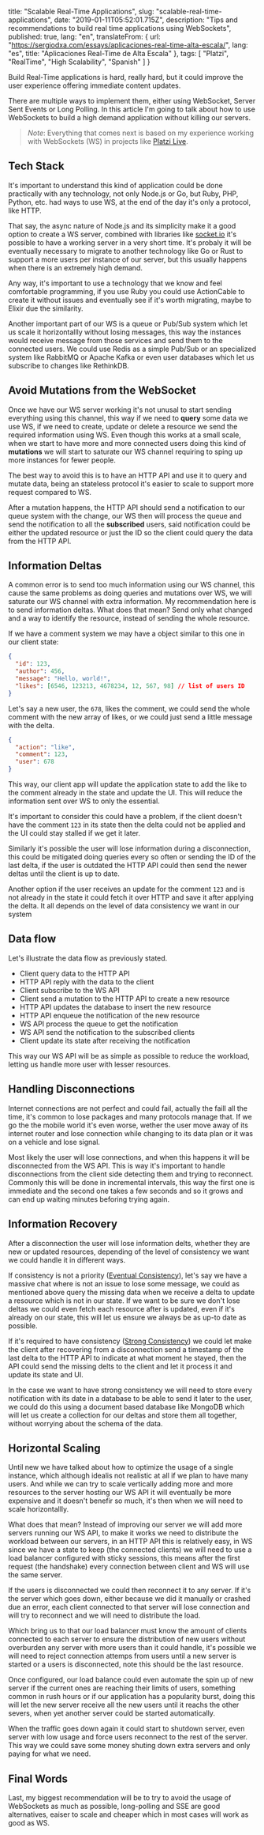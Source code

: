
  title: "Scalable Real-Time Applications",
  slug: "scalable-real-time-applications",
  date: "2019-01-11T05:52:01.715Z",
  description: "Tips and recommendations to build real time applications using WebSockets",
  published: true,
  lang: "en",
  translateFrom: {
    url: "https://sergiodxa.com/essays/aplicaciones-real-time-alta-escala/",
    lang: "es",
    title: "Aplicaciones Real-Time de Alta Escala"
  },
  tags: [
    "Platzi",
    "RealTime",
    "High Scalability",
    "Spanish"
  ]
}


Build Real-Time applications is hard, really hard, but it could improve the user experience offering immediate content updates.

There are multiple ways to implement them, either using WebSocket, Server Sent Events or Long Polling. In this article I'm going to talk about how to use WebSockets to build a high demand application without killing our servers.

> _Note_: Everything that comes next is based on my experience working with WebSockets (WS) in projects like [Platzi Live](https://platzi.com/live).

## Tech Stack

It's important to understand this kind of application could be done practically with any technology, not only Node.js or Go, but Ruby, PHP, Python, etc. had ways to use WS, at the end of the day it's only a protocol, like HTTP.

That say, the async nature of Node.js and its simplicity make it a good option to create a WS server, combined with libraries like [socket.io](https://socket.io) it's possible to have a working server in a very short time. It's probaly it will be eventually necessary to migrate to another technology like Go or Rust to support a more users per instance of our server, but this usually happens when there is an extremely high demand.

Any way, it's important to use a technology that we know and feel comfortable programming, if you use Ruby you could use ActionCable to create it without issues and eventually see if it's worth migrating, maybe to Elixir due the similarity.

Another important part of our WS is a queue or Pub/Sub system which let us scale it horizontallly without losing messages, this way the instances would receive message from those services and send them to the connected users. We could use Redis as a simple Pub/Sub or an specialized system like RabbitMQ or Apache Kafka or even user databases which let us subscribe to changes like RethinkDB.

## Avoid Mutations from the WebSocket

Once we have our WS server working it's not unusal to start sending everything using this channel, this way if we need to **query** some data we use WS, if we need to create, update or delete a resource we send the required information using WS. Even though this works at a small scale, when we start to have more and more connected users doing this kind of **mutations** we will start to saturate our WS channel requiring to sping up more instances for fewer people. 

The best way to avoid this is to have an HTTP API and use it to query and mutate data, being an stateless protocol it's easier to scale to support more request compared to WS.

After a mutation happens, the HTTP API should send a notification to our queue system with the change, our WS then will process the queue and send the notification to all the **subscribed** users, said notification could be either the updated resource or just the ID so the client could query the data from the HTTP API.

## Information Deltas

A common error is to send too much information using our WS channel, this cause the same problems as doing queries and mutations over WS, we will saturate our WS channel with extra information. My recommendation here is to send information deltas. What does that mean? Send only what changed and a way to identify the resource, instead of sending the whole resource.

If we have a comment system we may have a object similar to this one in our client state:

```json
{
  "id": 123,
  "author": 456,
  "message": "Hello, world!",
  "likes": [6546, 123213, 4678234, 12, 567, 98] // list of users ID
}
```

Let's say a new user, the `678`, likes the comment, we could send the whole comment with the new array of likes, or we could just send a little message with the delta.

```json
{
  "action": "like",
  "comment": 123,
  "user": 678
}
```

This way, our client app will update the application state to add the like to the comment already in the state and update the UI. This will reduce the information sent over WS to only the essential.

It's important to consider this could have a problem, if the client doesn't have the comment `123` in its state then the delta could not be applied and the UI could stay stalled if we get it later.

Similarly it's possible the user will lose information during a disconnection, this could be mitigated doing queries every so often or sending the ID of the last delta, if the user is outdated the HTTP API could then send the newer deltas until the client is up to date.

Another option if the user receives an update for the comment `123` and is not already in the state it could fetch it over HTTP and save it after applying the delta. It all depends on the level of data consistency we want in our system

## Data flow

Let's illustrate the data flow as previously stated.

- Client query data to the HTTP API
- HTTP API reply with the data to the client
- Client subscribe to the WS API
- Client send a mutation to the HTTP API to create a new resource
- HTTP API updates the database to insert the new resource
- HTTP API enqueue the notification of the new resource
- WS API process the queue to get the notification
- WS API send the notification to the subscribed clients
- Client update its state after receiving the notification

This way our WS API will be as simple as possible to reduce the workload, letting us handle more user with lesser resources.

## Handling Disconnections

Internet connections are not perfect and could fail, actually the faill all the time, it's common to lose packages and many protocols manage that. If we go the the mobile world it's even worse, wether the user move away of its internet router and lose connection while changing to its data plan or it was on a vehicle and lose signal.

Most likely the user will lose connections, and when this happens it will be disconnected from the WS API. This is way it's important to handle disconnections from the client side detecting them and trying to reconnect. Commonly this will be done in incremental intervals, this way the first one is immediate and the second one takes a few seconds and so it grows and can end up waiting minutes beforing trying again.

## Information Recovery

After a disconnection the user will lose information delts, whether they are new or updated resources, depending of the level of consistency we want we could handle it in different ways.

If consistency is not a priority ([Eventual Consistency](https://en.wikipedia.org/wiki/Eventual_consistency)), let's say we have a massive chat where is not an issue to lose some message, we could as mentioned above query the missing data when we receive a delta to update a resource which is not in our state. If we want to be sure we don't lose deltas we could even fetch each resource after is updated, even if it's already on our state, this will let us ensure we always be as up-to date as possible.

If it's required to have consistency ([Strong Consistency](https://en.wikipedia.org/wiki/Strong_consistency)) we could let make the client after recovering from a disconnection send a timestamp of the last delta to the HTTP API to indicate at what moment he stayed, then the API could send the missing delts to the client and let it process it and update its state and UI.

In the case we want to have strong consistency we will need to store every notification with its date in a database to be able to send it later to the user, we could do this using a document based database like MongoDB which will let us create a collection for our deltas and store them all together, without worrying about the schema of the data.

## Horizontal Scaling

Until new we have talked about how to optimize the usage of a single instance, which although idealis not realistic at all if we plan to have many users. And while we can try to scale vertically adding more and more resources to the server hosting our WS API it will eventually be more expensive and it doesn't benefir so much, it's then when we will need to scale horizontallly.

What does that mean? Instead of improving our server we will add more servers running our WS API, to make it works we need to distribute the workload between our servers, in an HTTP API this is relatively easy, in WS since we have a state to keep (the connected clients) we will need to use a load balancer configured with sticky sessions, this means after the first request (the handshake) every connection between client and WS will use the same server.

If the users is disconnected we could then reconnect it to any server. If it's the server which goes down, either because we did it manually or crashed due an error, each client connected to that server will lose connection and will try to reconnect and we will need to distribute the load.

Which bring us to that our load balancer must know the amount of clients connected to each server to ensure the distribution of new users without overburden any server with more users than it could handle, it's possible we will need to reject connection attemps from users until a new server is started or a users is disconnected, note this should be the last resource.

Once configured, our load balance could even automate the spin up of new server if the current ones are reaching their limits of users, something common in rush hours or if our application has a popularity burst, doing this will let the new server receive all the new users until it reachs the other severs, when yet another server could be started automatically.

When the traffic goes down again it could start to shutdown server, even server with low usage and force users reconnect to the rest of the server. This way we could save some money shuting down extra servers and only paying for what we need.

## Final Words

Last, my biggest recommendation will be to try to avoid the usage of WebSockets as much as possible, long-polling and SSE are good alternatives, eaiser to scale and cheaper which in most cases will work as good as WS.
